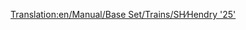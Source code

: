 [[Translation:en/Manual/Base Set/Trains/SH∕Hendry '25']]
{{ru/Manual/Base Set/Trains/Поезда|Image=[[File:en/Manual/Base Set/Trains/Shhendry25.png]]
|Name=SH/Hendry "25"
|Cost=£ 17578 (878900 р.)
|Speed=128 км/ч (80 миль/ч)
|Weight=72 т
|Power=1250 л.с. (932 кВт)
|Annual=£ 1447 (72350 р.)
|Designed=1962
|Lifespan=18
|Capacity=нет
|Description=
|Real-life=[http://en.wikipedia.org/wiki/British_Rail_Class_25 British Rail Class 25]
}}